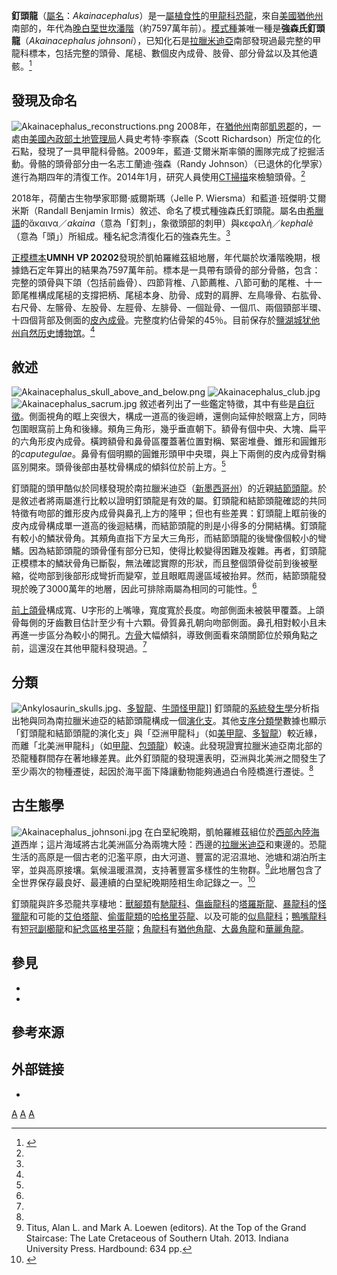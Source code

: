 {{Onesource|time=2021-03-01T08:39:08+00:00}}
{{Automatic Taxobox
| taxon = Akainacephalus
| fossil_range = [[晚白堊世|晚白堊世]][[坎潘階|坎潘階]]<br>{{Fossil_range|75.97}}
| image = Akainacephalus skeleton.jpg
| image_caption = 重建骨架模型
| authority = Wiersma & Irmis, 2018
| type_species = '''強森氏釘頭龍<br>''Akainacephalus johnsoni'''''
| type_species_authority = Wiersma & Irmis, 2018
}}

'''釘頭龍'''（[[屬名|屬名]]：''Akainacephalus''）是一[[屬|屬]][[植食性|植食性]]的[[甲龍科|甲龍科]][[恐龍|恐龍]]，來自[[美國|美國]][[猶他州|猶他州]]南部的{{link-en|凱帕羅維茲組|Kaiparowits Formation}}，年代為[[晚白堊世|晚白堊世]][[坎潘階|坎潘階]]（約7597萬年前）。[[模式種|模式種]]兼唯一種是'''強森氏釘頭龍'''（''Akainacephalus johnsoni''），已知化石是[[拉臘米迪亞|拉臘米迪亞]]南部發現過最完整的甲龍科標本，包括完整的頭骨、尾槌、數個皮內成骨、肢骨、部分骨盆以及其他遺骸。<ref name=wiersma2018>{{Cite journal|author1=Jelle P. Wiersma |author2=Randall B. Irmis |year=2018 |title=A new southern Laramidian ankylosaurid, ''Akainacephalus johnsoni'' gen. et sp. nov., from the upper Campanian Kaiparowits Formation of southern Utah, USA |journal=PeerJ |volume=6 |pages=e5016 |doi=10.7717/peerj.5016 |pmc=6063217 |pmid=30065856}}</ref>

==發現及命名==
[[File:Akainacephalus_reconstructions.png|left]] 
2008年，在[[猶他州|猶他州]]南部[[凱恩縣_(猶他州)|凱恩郡]]的{{link-en|大升梯國家紀念區|Grand Staircase-Escalante National Monument}}，一處由[[美國內政部土地管理局|美國內政部土地管理局]]人員史考特·李察森（Scott Richardson）所定位的化石點，發現了一具甲龍科骨骼。2009年，藍道·艾爾米斯率領的團隊完成了挖掘活動。骨骼的頭骨部分由一名志工蘭迪·強森（Randy Johnson）（已退休的化學家）進行為期四年的清復工作。2014年1月，研究人員使用[[CT掃描|CT掃描]]來檢驗頭骨。<ref name=wiersma2018/>

2018年，荷蘭古生物學家耶爾·威爾斯瑪（Jelle P. Wiersma）和藍道·班傑明·艾爾米斯（Randall Benjamin Irmis）敘述、命名了模式種強森氏釘頭龍。屬名由[[希臘語|希臘語]]的ἄκαινα／''akaina''（意為「釘刺」，象徵頭部的刺甲）與κεφαλή／''kephalè''（意為「頭」）所組成。種名紀念清復化石的強森先生。<ref name=wiersma2018/>

[[正模標本|正模標本]]'''UMNH VP 20202'''發現於凱帕羅維茲組地層，年代屬於坎潘階晚期，根據鋯石定年算出的結果為7597萬年前。標本是一具帶有頭骨的部分骨骼，包含：完整的頭骨與下頜（包括前齒骨）、四節背椎、八節薦椎、八節可動的尾椎、十一節尾椎構成尾槌的支撐把柄、尾槌本身、肋骨、成對的肩胛、左鳥喙骨、右肱骨、右尺骨、左髂骨、左股骨、左脛骨、左腓骨、一個趾骨、一個爪、兩個頸部半環、十四個背部及側面的[[皮內成骨|皮內成骨]]。完整度約佔骨架的45％。目前保存於[[鹽湖城|鹽湖城]][[犹他州自然历史博物馆|犹他州自然历史博物馆]]。<ref name=wiersma2018/>

==敘述==
[[File:Akainacephalus_skull_above_and_below.png|thumb]]
[[File:Akainacephalus_club.jpg|thumb]]
[[File:Akainacephalus_sacrum.jpg|thumb]]
敘述者列出了一些鑑定特徵，其中有些是[[自衍徵|自衍徵]]。側面視角的眶上突很大，構成一道高的後迴嵴，還側向延伸於眼窩上方，同時包圍眼窩前上角和後緣。頰角三角形，幾乎垂直朝下。額骨有個中央、大塊、扁平的六角形皮內成骨。橫跨額骨和鼻骨區覆蓋著位置對稱、緊密堆疊、錐形和圓錐形的''caputegulae''。鼻骨有個明顯的圓錐形頭甲中央環，與上下兩側的皮內成骨對稱區別開來。頭骨後部由基枕骨構成的{{link-en|枕骨大孔|Foramen magnum}}傾斜位於{{link-en|枕髁|Occipital condyles}}前上方。<ref name=wiersma2018/>

釘頭龍的頭甲酷似於同樣發現於南拉臘米迪亞（[[新墨西哥州|新墨西哥州]]）的近親[[結節頭龍|結節頭龍]]。於是敘述者將兩屬進行比較以證明釘頭龍是有效的屬。釘頭龍和結節頭龍確認的共同特徵有吻部的錐形皮內成骨與鼻孔上方的隆甲；但也有些差異：釘頭龍上眶前後的皮內成骨構成單一道高的後迴結構，而結節頭龍的則是小得多的分開結構。釘頭龍有較小的鱗狀骨角。其頰角直指下方呈大三角形，而結節頭龍的後彎像個較小的彎鰭。因為結節頭龍的頭骨僅有部分已知，使得比較變得困難及複雜。再者，釘頭龍正模標本的鱗狀骨角已斷裂，無法確認實際的形狀，而且整個頭骨從前到後被壓縮，從吻部到後部形成彎折而變窄，並且眼眶周邊區域被抬昇。然而，結節頭龍發現於{{link-en|科特蘭組|Kirtland Formation}}晚了3000萬年的地層，因此可排除兩屬為相同的可能性。<ref name=wiersma2018/>

[[前上頜骨|前上頜骨]]構成寬、U字形的上嘴喙，寬度寬於長度。吻部側面未被裝甲覆蓋。上頜骨每側的牙齒數目估計至少有十六顆。骨質鼻孔朝向吻部側面。鼻孔相對較小且未再進一步區分為較小的開孔。[[方骨|方骨]]大幅傾斜，導致側面看來頜關節位於頰角點之前，這還沒在其他甲龍科發現過。<ref name=wiersma2018/>

==分類==
[[File:Ankylosaurin_skulls.jpg|left]]、[[多智龍|多智龍]]、[[牛頭怪甲龍|牛頭怪甲龍]]]]
釘頭龍的[[系統發生學|系統發生學]]分析指出牠與同為南拉臘米迪亞的結節頭龍構成一個[[演化支|演化支]]。其他[[支序分類學|支序分類學]]數據也顯示「釘頭龍和結節頭龍的演化支」與「亞洲甲龍科」（如[[美甲龍|美甲龍]]、[[多智龍|多智龍]]）較近緣，而離「北美洲甲龍科」（如[[甲龍|甲龍]]、[[包頭龍|包頭龍]]）較遠。此發現證實拉臘米迪亞南北部的恐龍種群間存在著地緣差異。此外釘頭龍的發現還表明，亞洲與北美洲之間發生了至少兩次的物種遷徙，起因於海平面下降讓動物能夠通過白令陸橋進行遷徙。<ref name=wiersma2018/>

==古生態學==
[[File:Akainacephalus_johnsoni.jpg|thumb]]
在白堊紀晚期，凱帕羅維茲組位於[[西部內陸海道|西部內陸海道]]西岸；這片海域將古北美洲區分為兩塊大陸：西邊的[[拉臘米迪亞|拉臘米迪亞]]和東邊的{{link-en|阿帕拉契亞古陸|Appalachia|阿帕拉契亞|Appalachia}}。恐龍生活的高原是一個古老的氾濫平原，由大河道、豐富的泥沼濕地、池塘和湖泊所主宰，並與高原接壤。氣候溫暖濕潤，支持著豐富多樣性的生物群。<ref>Titus, Alan L. and Mark A. Loewen (editors). At the Top of the Grand Staircase: The Late Cretaceous of Southern Utah. 2013. Indiana University Press. Hardbound: 634 pp.</ref>此地層包含了全世界保存最良好、最連續的白堊紀晚期陸相生命記錄之一。<ref>{{cite web|last=Clinton|first=William|title=Presidential Proclamation: Establishment of the Grand Staircase-Escalante National Monument|url=http://geology.utah.gov/online/c/c-93/gseprocl.htm|work=September 18, 1996|access-date=9 November 2013|archive-url=https://web.archive.org/web/20130828042919/http://www.geology.utah.gov/online/c/c-93/gseprocl.htm|archive-date=2013-08-28}}</ref>

釘頭龍與許多恐龍共享棲地：[[獸腳類|獸腳類]]有[[馳龍科|馳龍科]]、[[傷齒龍科|傷齒龍科]]的[[塔羅斯龍|塔羅斯龍]]、[[暴龍科|暴龍科]]的[[怪獵龍|怪獵龍]]和可能的[[艾伯塔龍|艾伯塔龍]]、[[偷蛋龍類|偷蛋龍類]]的[[哈格里芬龍|哈格里芬龍]]、以及可能的[[似鳥龍科|似鳥龍科]]；[[鴨嘴龍科|鴨嘴龍科]]有[[短冠副櫛龍|短冠副櫛龍]]和[[紀念區格里芬龍|紀念區格里芬龍]]；[[角龍科|角龍科]]有[[猶他角龍|猶他角龍]]、[[大鼻角龍|大鼻角龍]]和[[華麗角龍|華麗角龍]]。

==參見==
*{{link-en|2018年古生物學研究|2018 in paleontology}}
*{{link-en|甲龍類研究歷史|Timeline of ankylosaur research}}

==參考來源==
{{Reflist}}

==外部链接==
*{{Commons category-inline|Akainacephalus}}
{{Thyreophora|A.|state=expanded}}
{{Taxonbar|from=Q55656519}}
{{Portalbar|生物學|恐龍}}

[[Category:上白堊紀恐龍|A]]
[[Category:北美洲恐龍|A]]
[[Category:甲龍科|A]]